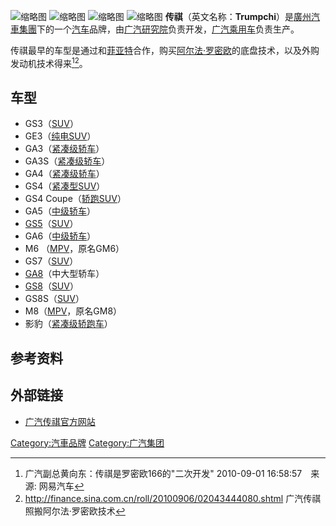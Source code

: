 [[File:GAC_Trumpchi_E-Jet_(25).JPG|缩略图]]
[[File:GAC_Motor_Enverge,_Paris_Motor_Show_2018,_IMG_0519.jpg|缩略图]]
[[File:GAC_Trumpchi_2_--_Auto_Chongqing_--_2012-06-07.jpg|缩略图]]
[[File:GAC_Trumpchi_GS4_001_--_Auto_Shanghai_--_2015-04-22.jpg|缩略图]]
'''传祺'''（英文名称：'''Trumpchi'''）是[[廣州汽車集團|廣州汽車集團]]下的一个[[汽车|汽车]]品牌，由[[广州汽车集团股份有限公司汽车工程研究院|广汽研究院]]负责开发，[[广州汽车集团乘用车有限公司|广汽乘用车]]负责生产。

传祺最早的车型是通过和[[菲亚特|菲亚特]]合作，购买[[阿尔法·罗密欧|阿尔法·罗密欧]]{{link-en|阿尔法·罗密欧166|Alfa Romeo 166|166}}的底盘技术，以及外购发动机技术得来<ref>广汽副总黄向东：传祺是罗密欧166的"二次开发" 2010-09-01 16:58:57　来源: 网易汽车</ref><ref>http://finance.sina.com.cn/roll/20100906/02043444080.shtml {{Wayback|url=http://finance.sina.com.cn/roll/20100906/02043444080.shtml |date=20160304115446 }} 广汽传祺照搬阿尔法·罗密欧技术</ref>。

== 车型 ==
* GS3（[[SUV|SUV]]）
* GE3（[[电动汽车|纯电SUV]]）
* GA3（[[紧凑型轿车|紧凑级轿车]]）
* GA3S（[[紧凑型轿车|紧凑级轿车]]）
* GA4（[[紧凑型轿车|紧凑级轿车]]）
* GS4（[[SUV|紧凑型SUV]]）
* GS4 Coupe（[[SUV|轿跑SUV]]）
* GA5（[[中型车|中级轿车]]）
* [[传祺GS5|GS5]]（[[SUV|SUV]]）
* GA6（[[中型车|中级轿车]]）
* M6 （[[多功能休旅車|MPV]]，原名GM6）
* GS7（[[SUV|SUV]]）
* [[传祺GA8|GA8]]（中大型轿车）
* [[传祺GS8|GS8]]（[[SUV|SUV]]）
* GS8S（[[SUV|SUV]]）
* M8（[[MPV|MPV]]，原名GM8）
* 影豹（[[轎跑車|紧凑级轿跑车]]）

==参考资料==
{{reflist}}

==外部链接==
*[https://www.gacmotor.com/ 广汽传祺官方网站] {{Wayback|url=https://www.gacmotor.com/ |date=20220129214406 }}
{{GAC Motor}}

[[Category:汽車品牌|Category:汽車品牌]]
[[Category:广汽集团|Category:广汽集团]]